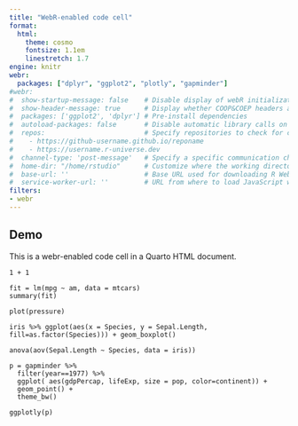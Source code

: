 ```yaml
---
title: "WebR-enabled code cell"
format:
  html: 
    theme: cosmo
    fontsize: 1.1em
    linestretch: 1.7
engine: knitr
webr:
  packages: ["dplyr", "ggplot2", "plotly", "gapminder"]
#webr:
#  show-startup-message: false    # Disable display of webR initialization state
#  show-header-message: true      # Display whether COOP&COEP headers are set for speed.
#  packages: ['ggplot2', 'dplyr'] # Pre-install dependencies
#  autoload-packages: false       # Disable automatic library calls on R packages specified in packages.
#  repos:                         # Specify repositories to check for custom packages
#    - https://github-username.github.io/reponame
#    - https://username.r-universe.dev
#  channel-type: 'post-message'   # Specify a specific communication channel type.
#  home-dir: "/home/rstudio"      # Customize where the working directory is
#  base-url: ''                   # Base URL used for downloading R WebAssembly binaries
#  service-worker-url: ''         # URL from where to load JavaScript worker scripts when loading webR with the ServiceWorker communication channel.
filters:
- webr
---
```


## Demo

This is a webr-enabled code cell in a Quarto HTML document.

```webr-r
1 + 1 
```

```webr-r
fit = lm(mpg ~ am, data = mtcars)
summary(fit)
```

```webr-r
plot(pressure)
```

```webr-r
iris %>% ggplot(aes(x = Species, y = Sepal.Length, fill=as.factor(Species))) + geom_boxplot()
```

```webr-r
anova(aov(Sepal.Length ~ Species, data = iris))
```

```webr-r
p = gapminder %>%
  filter(year==1977) %>%
  ggplot( aes(gdpPercap, lifeExp, size = pop, color=continent)) +
  geom_point() +
  theme_bw()

ggplotly(p)
```

